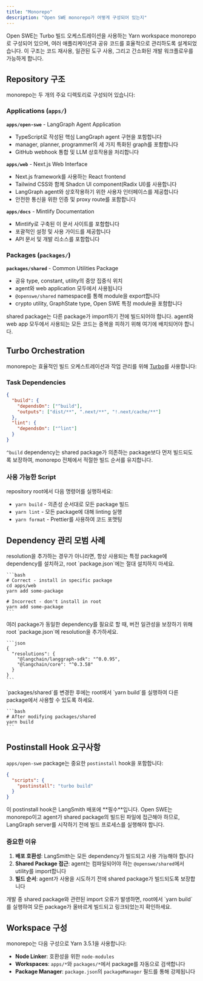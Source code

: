 ```yaml
---
title: "Monorepo"
description: "Open SWE monorepo가 어떻게 구성되어 있는지"
---
```


Open SWE는 Turbo 빌드 오케스트레이션을 사용하는 Yarn workspace monorepo로 구성되어 있으며, 여러 애플리케이션과 공유 코드를 효율적으로 관리하도록 설계되었습니다. 이 구조는 코드 재사용, 일관된 도구 사용, 그리고 간소화된 개발 워크플로우를 가능하게 합니다.

## Repository 구조

monorepo는 두 개의 주요 디렉토리로 구성되어 있습니다:

### Applications (`apps/`)

**`apps/open-swe`** - LangGraph Agent Application

- TypeScript로 작성된 핵심 LangGraph agent 구현을 포함합니다
- manager, planner, programmer의 세 가지 특화된 graph를 포함합니다
- GitHub webhook 통합 및 LLM 상호작용을 처리합니다

**`apps/web`** - Next.js Web Interface

- Next.js framework를 사용하는 React frontend
- Tailwind CSS와 함께 Shadcn UI component(Radix UI)를 사용합니다
- LangGraph agent와 상호작용하기 위한 사용자 인터페이스를 제공합니다
- 안전한 통신을 위한 인증 및 proxy route를 포함합니다

**`apps/docs`** - Mintlify Documentation

- Mintlify로 구축된 이 문서 사이트를 포함합니다
- 포괄적인 설정 및 사용 가이드를 제공합니다
- API 문서 및 개발 리소스를 포함합니다

### Packages (`packages/`)

**`packages/shared`** - Common Utilities Package

- 공유 type, constant, utility의 중앙 집중식 위치
- agent와 web application 모두에서 사용됩니다
- `@openswe/shared` namespace를 통해 module을 export합니다
- crypto utility, GraphState type, Open SWE 특정 module을 포함합니다

<Note>
  shared package는 다른 package가 import하기 전에 빌드되어야 합니다. agent와 web app 모두에서 사용되는 모든 코드는 중복을 피하기 위해 여기에 배치되어야 합니다.
</Note>

## Turbo Orchestration

monorepo는 효율적인 빌드 오케스트레이션과 작업 관리를 위해 [Turbo](https://turbo.build/)를 사용합니다:

### Task Dependencies

```json
{
  "build": {
    "dependsOn": ["^build"],
    "outputs": ["dist/**", ".next/**", "!.next/cache/**"]
  },
  "lint": {
    "dependsOn": ["^lint"]
  }
}
```

`^build` dependency는 shared package가 의존하는 package보다 먼저 빌드되도록 보장하여, monorepo 전체에서 적절한 빌드 순서를 유지합니다.

### 사용 가능한 Script

repository root에서 다음 명령어를 실행하세요:

- `yarn build` - 의존성 순서대로 모든 package 빌드
- `yarn lint` - 모든 package에 대해 linting 실행
- `yarn format` - Prettier를 사용하여 코드 포맷팅

## Dependency 관리 모범 사례

<Steps>
  <Step title="특정 package에 dependency 설치">
    resolution을 추가하는 경우가 아니라면, 항상 사용되는 특정 package에 dependency를 설치하고, root `package.json`에는 절대 설치하지 마세요.

    ```bash
    # Correct - install in specific package
    cd apps/web
    yarn add some-package

    # Incorrect - don't install in root
    yarn add some-package
    ```
  </Step>

  <Step title="공유 dependency에 대한 resolution 사용">
    여러 package가 동일한 dependency를 필요로 할 때, 버전 일관성을 보장하기 위해 root `package.json`에 resolution을 추가하세요.

    ```json
    {
      "resolutions": {
        "@langchain/langgraph-sdk": "^0.0.95",
        "@langchain/core": "^0.3.58"
      }
    }
    ```
  </Step>

  <Step title="변경 후 shared package 빌드">
    `packages/shared`를 변경한 후에는 root에서 `yarn build`를 실행하여 다른 package에서 사용할 수 있도록 하세요.

    ```bash
    # After modifying packages/shared
    yarn build
    ```
  </Step>
</Steps>

## Postinstall Hook 요구사항

`apps/open-swe` package는 중요한 `postinstall` hook을 포함합니다:

```json
{
  "scripts": {
    "postinstall": "turbo build"
  }
}
```

<Note>
  이 postinstall hook은 LangSmith 배포에 **필수**입니다. Open SWE는 monorepo이고 agent가 shared package의 빌드된 파일에 접근해야 하므로, LangGraph server를 시작하기 전에 빌드 프로세스를 실행해야 합니다.
</Note>

### 중요한 이유

1. **배포 호환성**: LangSmith는 모든 dependency가 빌드되고 사용 가능해야 합니다
2. **Shared Package 접근**: agent는 컴파일되어야 하는 `@openswe/shared`에서 utility를 import합니다
3. **빌드 순서**: agent가 사용을 시도하기 전에 shared package가 빌드되도록 보장합니다

<Tip>
  개발 중 shared package와 관련된 import 오류가 발생하면, root에서 `yarn build`를 실행하여 모든 package가 올바르게 빌드되고 링크되었는지 확인하세요.
</Tip>

## Workspace 구성

monorepo는 다음 구성으로 Yarn 3.5.1을 사용합니다:

- **Node Linker**: 호환성을 위한 `node-modules`
- **Workspaces**: `apps/*`와 `packages/*`에서 package를 자동으로 검색합니다
- **Package Manager**: `package.json`의 `packageManager` 필드를 통해 강제됩니다